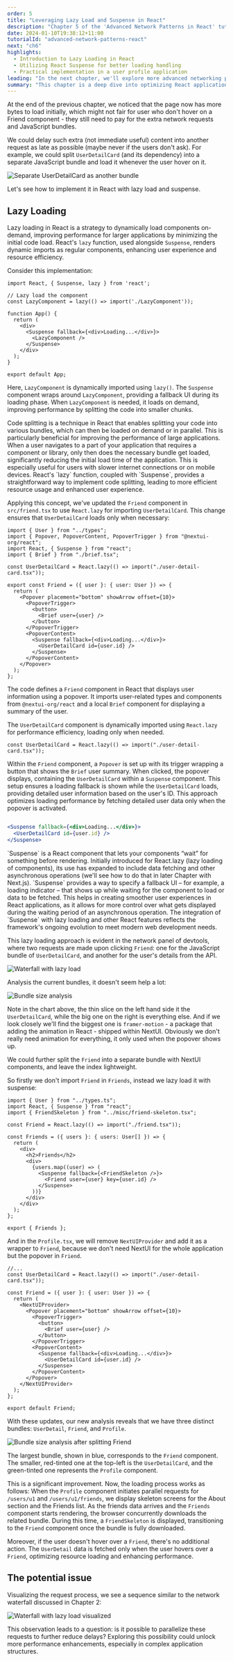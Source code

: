 ```yaml
---
order: 5
title: "Leveraging Lazy Load and Suspense in React"
description: "Chapter 5 of the 'Advanced Network Patterns in React' tutorial explores the concepts of Lazy Loading and React Suspense for optimizing performance. It demonstrates how to dynamically load components only when they are required, reducing initial load times and improving user experience."
date: 2024-01-10T19:38:12+11:00
tutorialId: "advanced-network-patterns-react"
next: "ch6"
highlights:
  - Introduction to Lazy Loading in React
  - Utilizing React Suspense for better loading handling
  - Practical implementation in a user profile application
leading: "In the next chapter, we'll explore more advanced networking patterns and continue enhancing the performance and user experience of React applications."
summary: "This chapter is a deep dive into optimizing React applications using Lazy Load and Suspense. It provides practical examples and insights into improving load times and overall application efficiency."
---
```


At the end of the previous chapter, we noticed that the page now has more bytes to load initially, which might not fair for user who don't hover on a Friend component - they still need to pay for the extra network requests and JavaScript bundles.

We could delay such extra (not immediate useful) content into another request as late as possible (maybe never if the users don't ask). For example, we could split `UserDetailCard` (and its dependency) into a separate JavaScript bundle and load it whenever the user hover on it.

![Separate UserDetailCard as another bundle](/tutorials/advanced-network-patterns-react/ch5/component-tree-lazy-user-detail.png)

Let's see how to implement it in React with lazy load and suspense.

## Lazy Loading

Lazy loading in React is a strategy to dynamically load components on-demand, improving performance for larger applications by minimizing the initial code load. React's `lazy` function, used alongside `Suspense`, renders dynamic imports as regular components, enhancing user experience and resource efficiency.

Consider this implementation:

```tsx
import React, { Suspense, lazy } from 'react';

// Lazy load the component
const LazyComponent = lazy(() => import('./LazyComponent'));

function App() {
  return (
    <div>
      <Suspense fallback={<div>Loading...</div>}>
        <LazyComponent />
      </Suspense>
    </div>
  );
}

export default App;
```

Here, `LazyComponent` is dynamically imported using `lazy()`. The `Suspense` component wraps around `LazyComponent`, providing a fallback UI during its loading phase. When `LazyComponent` is needed, it loads on demand, improving performance by splitting the code into smaller chunks.

<InfoBox>
  Code splitting is a technique in React that enables splitting your code into various bundles, which can then be loaded on demand or in parallel. This is particularly beneficial for improving the performance of large applications. When a user navigates to a part of your application that requires a component or library, only then does the necessary bundle get loaded, significantly reducing the initial load time of the application. This is especially useful for users with slower internet connections or on mobile devices. React's `lazy` function, coupled with `Suspense`, provides a straightforward way to implement code splitting, leading to more efficient resource usage and enhanced user experience.
</InfoBox>

Applying this concept, we've updated the `Friend` component in `src/friend.tsx` to use `React.lazy` for importing `UserDetailCard`. This change ensures that `UserDetailCard` loads only when necessary:

```tsx title="src/friend.tsx" {3,6,17-19}
import { User } from "../types";
import { Popover, PopoverContent, PopoverTrigger } from "@nextui-org/react";
import React, { Suspense } from "react";
import { Brief } from "./brief.tsx";

const UserDetailCard = React.lazy(() => import("./user-detail-card.tsx"));

export const Friend = ({ user }: { user: User }) => {
  return (
    <Popover placement="bottom" showArrow offset={10}>
      <PopoverTrigger>
        <button>
          <Brief user={user} />
        </button>
      </PopoverTrigger>
      <PopoverContent>
        <Suspense fallback={<div>Loading...</div>}>
          <UserDetailCard id={user.id} />
        </Suspense>
      </PopoverContent>
    </Popover>
  );
};
```

The code defines a `Friend` component in React that displays user information using a popover. It imports user-related types and components from `@nextui-org/react` and a local `Brief` component for displaying a summary of the user.

The `UserDetailCard` component is dynamically imported using `React.lazy` for performance efficiency, loading only when needed.

```tsx
const UserDetailCard = React.lazy(() => import("./user-detail-card.tsx"));
```

Within the `Friend` component, a `Popover` is set up with its trigger wrapping a button that shows the `Brief` user summary. When clicked, the popover displays, containing the `UserDetailCard` within a `Suspense` component. This setup ensures a loading fallback is shown while the `UserDetailCard` loads, providing detailed user information based on the user's ID. This approach optimizes loading performance by fetching detailed user data only when the popover is activated.

```jsx

<Suspense fallback={<div>Loading...</div>}>
  <UserDetailCard id={user.id} />
</Suspense>
```

<InfoBox>
  `Suspense` is a React component that lets your components “wait” for something before rendering. Initially introduced for React.lazy (lazy loading of components), its use has expanded to include data fetching and other asynchronous operations (we'll see how to do that in later Chapter with Next.js). `Suspense` provides a way to specify a fallback UI – for example, a loading indicator – that shows up while waiting for the component to load or data to be fetched. This helps in creating smoother user experiences in React applications, as it allows for more control over what gets displayed during the waiting period of an asynchronous operation. The integration of `Suspense` with lazy loading and other React features reflects the framework's ongoing evolution to meet modern web development needs.
</InfoBox>

This lazy loading approach is evident in the network panel of devtools, where two requests are made upon clicking `Friend`: one for the JavaScript bundle of `UserDetailCard`, and another for the user's details from the API.

![Waterfall with lazy load](/tutorials/advanced-network-patterns-react/ch5/waterfall-lazy-load.png)


Analysis the current bundles, it doesn't seem help a lot:

![Bundle size analysis](/tutorials/advanced-network-patterns-react/ch5/bundle-size-analytics.png)

Note in the chart above, the thin slice on the left hand side it the `UserDetailCard`, while the big one on the right is everything else. And if we look closely we'll find the biggest one is `framer-motion` - a package that adding the animation in React - shipped within NextUI. Obviously we don't really need animation for everything, it only used when the popover shows up.

We could further split the `Friend` into a separate bundle with NextUI components, and leave the index lightweight.

So firstly we don't import `Friend` in `Friends`, instead we lazy load it with suspense:

```tsx title="Friends" {5,13-15}
import { User } from "../types.ts";
import React, { Suspense } from "react";
import { FriendSkeleton } from "../misc/friend-skeleton.tsx";

const Friend = React.lazy(() => import("./friend.tsx"));

const Friends = ({ users }: { users: User[] }) => {
  return (
    <div>
      <h2>Friends</h2>
      <div>
        {users.map((user) => (
          <Suspense fallback={<FriendSkeleton />}>
            <Friend user={user} key={user.id} />
          </Suspense>
        ))}
      </div>
    </div>
  );
};

export { Friends };
```

And in the `Profile.tsx`, we will remove `NextUIProvider` and add it as a wrapper to `Friend`, because we don't need NextUI for the whole application but the popover in `Friend`.

```tsx title="src/friend.tsx" {2, 6, 19}
//...
const UserDetailCard = React.lazy(() => import("./user-detail-card.tsx"));

const Friend = ({ user }: { user: User }) => {
  return (
    <NextUIProvider>
      <Popover placement="bottom" showArrow offset={10}>
        <PopoverTrigger>
          <button>
            <Brief user={user} />
          </button>
        </PopoverTrigger>
        <PopoverContent>
          <Suspense fallback={<div>Loading...</div>}>
            <UserDetailCard id={user.id} />
          </Suspense>
        </PopoverContent>
      </Popover>
    </NextUIProvider>
  );
};

export default Friend;
```

With these updates, our new analysis reveals that we have three distinct bundles: `UserDetail`, `Friend`, and `Profile`.

![Bundle size analysis after splitting Friend](/tutorials/advanced-network-patterns-react/ch5/bundle-size-analytics-nextui.png)

The largest bundle, shown in blue, corresponds to the `Friend` component. The smaller, red-tinted one at the top-left is the `UserDetailCard`, and the green-tinted one represents the `Profile` component.

This is a significant improvement. Now, the loading process works as follows: When the `Profile` component initiates parallel requests for `/users/u1` and `/users/u1/friends`, we display skeleton screens for the About section and the Friends list. As the friends data arrives and the `Friends` component starts rendering, the browser concurrently downloads the related bundle. During this time, a `FriendSkeleton` is displayed, transitioning to the `Friend` component once the bundle is fully downloaded.

Moreover, if the user doesn't hover over a `Friend`, there's no additional action. The `UserDetail` data is fetched only when the user hovers over a `Friend`, optimizing resource loading and enhancing performance.

## The potential issue

Visualizing the request process, we see a sequence similar to the network waterfall discussed in Chapter 2:

![Waterfall with lazy load visualized](/tutorials/advanced-network-patterns-react/ch5/waterfall-lazy-load-vis.png)

This observation leads to a question: is it possible to parallelize these requests to further reduce delays? Exploring this possibility could unlock more performance enhancements, especially in complex application structures.